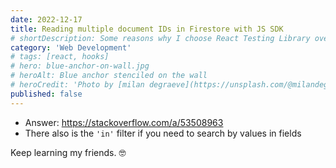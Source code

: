 ```yaml
---
date: 2022-12-17
title: Reading multiple document IDs in Firestore with JS SDK
# shortDescription: Some reasons why I choose React Testing Library over Enzyme for testing React components
category: 'Web Development'
# tags: [react, hooks]
# hero: blue-anchor-on-wall.jpg
# heroAlt: Blue anchor stenciled on the wall
# heroCredit: 'Photo by [milan degraeve](https://unsplash.com/@milandegraeve)'
published: false
---
```


- Answer: https://stackoverflow.com/a/53508963
- There also is the `'in'` filter if you need to search by values in fields

Keep learning my friends. 🤓

